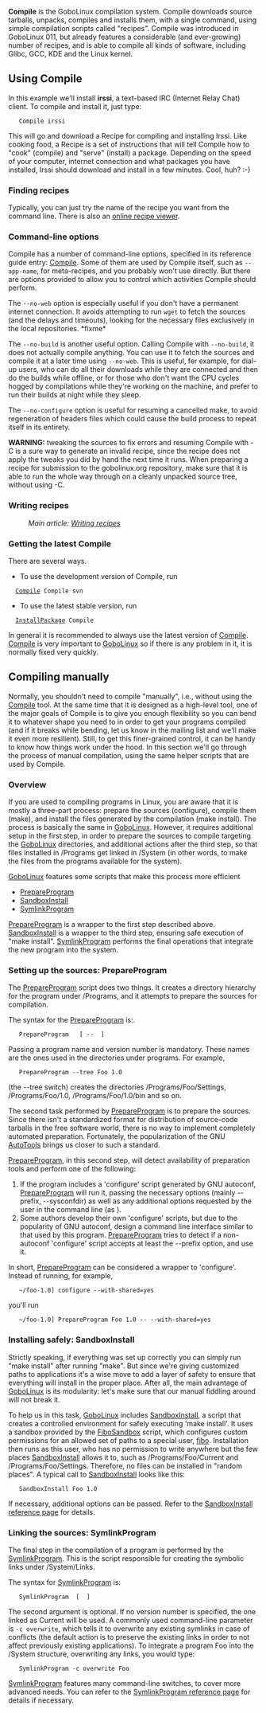 {{Handbook Navigation}}

'''Compile''' is the GoboLinux compilation system. Compile downloads source tarballs, unpacks, compiles and installs them, with a single command, using simple compilation scripts called "recipes". Compile was introduced in GoboLinux 011, but already features a considerable (and ever-growing) number of recipes, and is able to compile all kinds of software, including Glibc, GCC, KDE and the Linux kernel. 

== Using Compile ==

In this example we'll install '''irssi''', a text-based IRC (Internet Relay Chat) client.  To compile and install it, just type:

    Compile irssi 

This will go and download a Recipe for compiling and installing Irssi.  Like cooking food, a  Recipe is a set of instructions that will tell Compile how to "cook" (compile) and "serve" (install) a package.  Depending on the speed of your computer, internet connection and what packages you have installed, Irssi should download and install in a few minutes.  Cool, huh? :-)

=== Finding recipes ===

Typically, you can just try the name of the recipe you want from the command line. There is also an [http://recipes.gobolinux.org online recipe viewer].

=== Command-line options ===

Compile has a number of command-line options, specified in its reference guide entry: [[Compile]]. 
Some of them are used by Compile itself, such as <code>--app-name</code>, for meta-recipes, and you probably won't use directly. But there are options provided to allow you to control which activities Compile should perform.

The <code>--no-web</code> option is especially useful if you don't have a permanent internet connection. It avoids attempting to run <code>wget</code> to fetch the sources (and the delays and timeouts), looking for the necessary files exclusively in the local repositories. *fixme*{{Question | local repositories? Where is that? I think a new user will be confused by "local repositories" if that is not written where it is :)}}

The <code>--no-build</code> is another useful option. Calling Compile with <code>--no-build</code>, it does not actually compile anything. You can use it to fetch the sources and compile it at a later time using <code>--no-web</code>. This is useful, fer example, for dial-up users, who can do all their downloads while they are connected and then do the builds while offline, or for those who don't want the CPU cycles hogged by compilations while they're working on the machine, and prefer to run their builds at night while they sleep.

The <code>--no-configure</code> option is useful for resuming a cancelled make, to avoid regeneration of headers files which could cause the build process to repeat itself in its entirety.

'''WARNING:''' tweaking the sources to fix errors and resuming Compile with -C is a sure way to generate an invalid recipe, since the recipe does not apply the tweaks you did by hand the next time it runs. When preparing a recipe for submission to the gobolinux.org repository, make sure that it is able to run the whole way through on a cleanly unpacked source tree, without using -C.

=== Writing recipes ===

:''Main article: [[Writing recipes]]''

=== Getting the latest Compile ===

There are several ways.

* To use the development version of Compile, run 
   [[Compile]] Compile svn
* To use the latest stable version, run 
   [[InstallPackage]] Compile

In general it is recommended to always use the latest version of [[Compile]]. [[Compile]] is very important to [[GoboLinux]] so 
if there is any problem in it, it is normally fixed very quickly.

== Compiling manually ==

Normally, you shouldn't need to compile "manually", i.e., without using the [[Compile]] tool. At the same time that it is designed as a high-level tool, one of the major goals of Compile is to give you enough flexibility so you can bend it to whatever shape you need to in order to get your programs compiled (and if it breaks while bending, let us know in the mailing list and we'll make it even more resilient). Still, to get this finer-grained control, it can be handy to know how things work under the hood. In this section we'll go through the process of manual compilation, using the same helper scripts that are used by Compile.

=== Overview ===

If you are used to compiling programs in Linux, you are aware that it is mostly a three-part process: prepare the sources (configure), compile them (make), and install the files generated by the compilation (make install). The process is basically the same in [[GoboLinux]]. However, it requires additional setup in the first step, in order to prepare the sources to compile targeting the [[GoboLinux]] directories, and additional actions after the third step, so that files installed in /Programs get linked in /System (in other words, to make the files from the programs available for the system).

[[GoboLinux]] features some scripts that make this process more efficient

* [[PrepareProgram]]
* [[SandboxInstall]]
* [[SymlinkProgram]]

[[PrepareProgram]] is a wrapper to the first step described above. [[SandboxInstall]] is a wrapper to the third step, ensuring safe execution of "make install". [[SymlinkProgram]] performs the final operations that integrate the new program into the system.

===  Setting up the sources: PrepareProgram ===

The [[PrepareProgram]] script does two things. It creates a directory hierarchy for the program under /Programs, and it attempts to prepare the sources for compilation.

The syntax for the [[PrepareProgram]] is:.


    PrepareProgram <program-name> <version-number> [ -- <additional-options> ] 


Passing a program name and version number is mandatory. These names are the ones used in the directories under programs. For example,


    PrepareProgram --tree Foo 1.0 


(the --tree switch) creates the directories /Programs/Foo/Settings, /Programs/Foo/1.0, /Programs/Foo/1.0/bin and so on.

The second task performed by [[PrepareProgram]] is to prepare the sources. Since there isn't a standardized format for distribution of source-code tarballs in the free software world, there is no way to implement completely automated preparation. Fortunately, the popularization of the GNU [[AutoTools]] brings us closer to such a standard.

[[PrepareProgram]], in this second step, will detect availability of preparation tools and perform one of the following:

# If the program includes a 'configure' script generated by GNU autoconf, [[PrepareProgram]] will run it, passing the necessary options (mainly --prefix, --sysconfdir) as well as any additional options requested by the user in the command line (as <additional-options>).
# Some authors develop their own 'configure' scripts, but due to the popularity of GNU autoconf, design a command line interface similar to that used by this program. [[PrepareProgram]] tries to detect if a non-autoconf 'configure' script accepts at least the --prefix option, and use it.

In short, [[PrepareProgram]] can be considered a wrapper to 'configure'. Instead of running, for example,


    ~/foo-1.0] configure --with-shared=yes 


you'll run


    ~/foo-1.0] PrepareProgram Foo 1.0 -- --with-shared=yes 


===  Installing safely: SandboxInstall ===

Strictly speaking, if everything was set up correctly you can simply run "make install" after running "make". But since we're giving customized paths to applications it's a wise move to add a layer of safety to ensure that everything will install in the proper place. After all, the main advantage of [[GoboLinux]] is its modularity: let's make sure that our manual fiddling around will not break it.

To help us in this task, [[GoboLinux]] includes [[SandboxInstall]], a script that creates a controlled environment for safely executing 'make install'. It uses a sandbox provided by the [[FiboSandbox]] script, which configures custom permissions for an allowed set of paths to a special user, [[fibo]]. Installation then runs as this user, who has no permission to write anywhere but the few places [[SandboxInstall]] allows it to, such as /Programs/Foo/Current and /Programs/Foo/Settings. Therefore, no files can be installed in "random places". A typical call to [[SandboxInstall]] looks like this:


    SandboxInstall Foo 1.0 


If necessary, additional options can be passed. Refer to the [[SandboxInstall | SandboxInstall reference page]] for details.

===  Linking the sources: SymlinkProgram ===

The final step in the compilation of a program is performed by the [[SymlinkProgram]]. This is the script responsible for creating the symbolic links under /System/Links.

The syntax for [[SymlinkProgram]] is:


    SymlinkProgram <program-name> [ <version-number> ] 


The second argument is optional. If no version number is specified, the one linked as Current will be used. A commonly used command-line parameter is <code>-c overwrite</code>, which tells it to overwrite any existing symlinks in case of conflicts (the default action is to preserve the existing links in order to not affect previously existing applications). To integrate a program Foo into the /System structure, overwriting any links, you would type:


    SymlinkProgram -c overwrite Foo 


[[SymlinkProgram]] features many command-line switches, to cover more advanced needs. You can refer to the [[SymlinkProgram | SymlinkProgram reference page]] for details if necessary.

{{Compile}}
